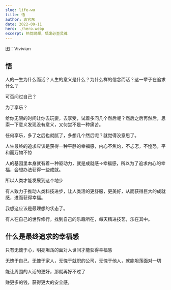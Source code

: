 ```yaml
---
slug: life-wu
title: 悟
author: 袁官东
date: 2022-09-11
hero: ./hero.webp
excerpt: 热忱抛却，颓废必至灵魂
---
```

<div className={'img-desc'}>图：Vivivian</div>


## 悟

人的一生为什么而活？人生的意义是什么？为什么样的信念而活？这一辈子在追求什么？

可否问过自己？

为了享乐？

给你无限的时间让你去玩耍，去享受，试着多问几个然后呢？然后之后再然后，思索一下意义发现没有意义，又何尝不是一种痛苦。

任何享乐，多了之后也就腻了，多想几个然后呢？就觉得没意思了。

人生最终的追求应该是获得一种平静的幸福感，内心不焦灼，不忐忑，不惶恐，平和而万物不惊

人的基因里本身就有着一种驱动力，就是成就感->幸福感，所以为了追求内心的幸福，会想办法获得一些成就。

所以人类才能发展到这个地步

有人致力于推动人类科技进步，让人类活的更舒服，更美好，从而获得巨大的成就感，进而获得幸福。

我想这应该是最理想的状态了。

有人在自己的世界修行，找到自己的乐趣所在，每天精进技艺，乐在其中。

## 什么是最终追求的幸福感

只有无愧于心，明亮坦荡的面对人世间才能获得幸福感

无愧于自己，无愧于家人，无愧于就职的公司，无愧于他人，就能坦荡面对一切

能让周围的人活的更好，那就再好不过了

赚更多的钱，获得更大的安全感，
